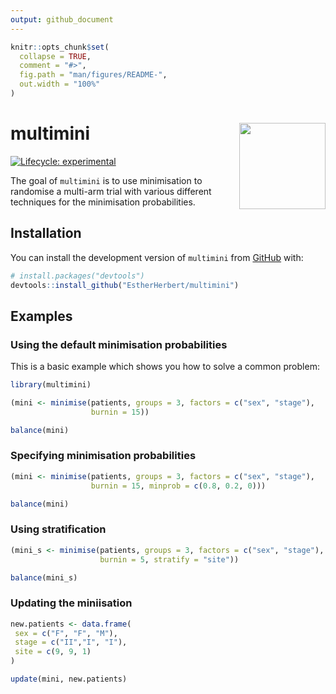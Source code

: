 ```yaml
---
output: github_document
---
```


<!-- README.md is generated from README.Rmd. Please edit that file -->

```r
knitr::opts_chunk$set(
  collapse = TRUE,
  comment = "#>",
  fig.path = "man/figures/README-",
  out.width = "100%"
)
```

# multimini <img src="man/figures/logo.png" align="right" height="138" alt="" />

<!-- badges: start -->
[![Lifecycle: experimental](https://img.shields.io/badge/lifecycle-experimental-orange.svg)](https://lifecycle.r-lib.org/articles/stages.html#experimental)
<!-- badges: end -->

The goal of `multimini` is to use minimisation to randomise a multi-arm trial with various different techniques for the minimisation probabilities.

## Installation

You can install the development version of `multimini` from [GitHub](https://github.com/) with:

``` r
# install.packages("devtools")
devtools::install_github("EstherHerbert/multimini")
```

## Examples

### Using the default minimisation probabilities

This is a basic example which shows you how to solve a common problem:

``` r
library(multimini)

(mini <- minimise(patients, groups = 3, factors = c("sex", "stage"), 
                  burnin = 15))

balance(mini)
```

### Specifying minimisation probabilities

``` r
(mini <- minimise(patients, groups = 3, factors = c("sex", "stage"),
                  burnin = 15, minprob = c(0.8, 0.2, 0)))

balance(mini)
```
### Using stratification

``` r
(mini_s <- minimise(patients, groups = 3, factors = c("sex", "stage"),
                    burnin = 5, stratify = "site"))

balance(mini_s)
```

### Updating the miniisation

``` r
new.patients <- data.frame(
 sex = c("F", "F", "M"),
 stage = c("II","I", "I"),
 site = c(9, 9, 1)
)

update(mini, new.patients) 
```
